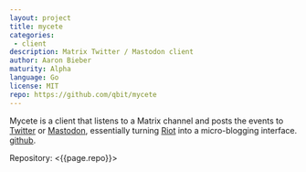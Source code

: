 ```yaml
---
layout: project
title: mycete
categories: 
 - client
description: Matrix Twitter / Mastodon client
author: Aaron Bieber
maturity: Alpha
language: Go
license: MIT
repo: https://github.com/qbit/mycete
---
```


Mycete is a client that listens to a Matrix channel and posts the events to [Twitter](https://twitter.com) or [Mastodon](https://mastodon.social), essentially turning [Riot](https://riot.im) into a micro-blogging interface. [github](https://github.com/qbit/mycete).

Repository: <{{page.repo}}>
